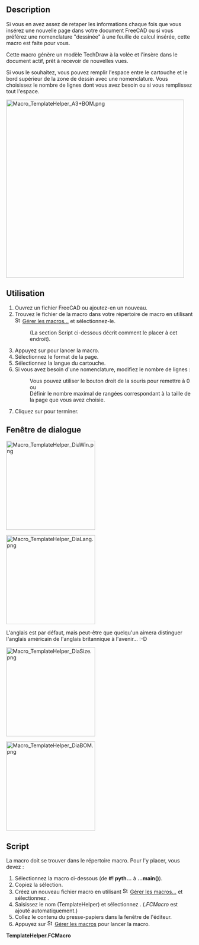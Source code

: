 <languages/>

{{Macro/fr
|Name=Macro TemplateHelper
|Name/fr=Macro TemplateHelper
|Description=Cette macro génère un modèle à utiliser avec l'atelier TechDraw et ajoute une nouvelle page avec un nouvel objet modèle au document actif, prêt à recevoir des vues. Elle peut également fournir une nomenclature, si vous le souhaitez.
|Author=FBXL5
|Date=2023-12-26
|Version=00.02
|SeeAlso=[[TechDraw_TemplateGenerator/fr|TechDraw Création de modèles]]
}}

== Description ==

Si vous en avez assez de retaper les informations chaque fois que vous insérez une nouvelle page dans votre document FreeCAD ou si vous préférez une nomenclature "dessinée" à une feuille de calcul insérée, cette macro est faite pour vous.

Cette macro génère un modèle TechDraw à la volée et l'insère dans le document actif, prêt à recevoir de nouvelles vues.

Si vous le souhaitez, vous pouvez remplir l'espace entre le cartouche et le bord supérieur de la zone de dessin avec une nomenclature. Vous choisissez le nombre de lignes dont vous avez besoin ou si vous remplissez tout l'espace.

[[Image:Macro_TemplateHelper_A3+BOM.png|480px]]
{{Caption|Page avec modèle généré par macro, ISO A3 + nomenclature}}

<span id="Usage"></span>
==Utilisation==

# Ouvrez un fichier FreeCAD ou ajoutez-en un nouveau.
# Trouvez le fichier de la macro dans votre répertoire de macro en utilisant [[Image:Std_DlgMacroExecute.svg|16px]] [[Std_DlgMacroExecute/fr|Gérer les macros...]] et sélectionnez-le.
#: (La section Script ci-dessous décrit comment le placer à cet endroit).
# Appuyez sur {{Button|Exécuter}} pour lancer la macro.
# Sélectionnez le format de la page.
# Sélectionnez la langue du cartouche.
# Si vous avez besoin d'une nomenclature, modifiez le nombre de lignes :
#: Vous pouvez utiliser le bouton droit de la souris pour remettre à 0 ou 
#: Définir le nombre maximal de rangées correspondant à la taille de la page que vous avez choisie.
# Cliquez sur {{Button|OK}} pour terminer.

<span id="Dialogue_window"></span>
== Fenêtre de dialogue ==

[[Image:Macro_TemplateHelper_DiaWin.png|240px]]
{{Caption|Fenêtre de dialogue au lancement}}

[[Image:Macro_TemplateHelper_DiaLang.png|240px]]
{{Caption|Options des langues}}

L'anglais est par défaut, mais peut-être que quelqu'un aimera distinguer l'anglais américain de l'anglais britannique à l'avenir... :-D

[[Image:Macro_TemplateHelper_DiaSize.png|240px]]
{{Caption|Options de format, sans A4 (paysage)}}

[[Image:Macro TemplateHelper DiaBOM.png|240px]]
{{Caption|Options de la nomenclature}}

== Script ==

La macro doit se trouver dans le répertoire macro. Pour l'y placer, vous devez :
# Sélectionnez la macro ci-dessous (de '''#! pyth...''' à '''...main()''').
# Copiez la sélection.
# Créez un nouveau fichier macro en utilisant [[Image:Std_DlgMacroExecute.svg|16px]] [[Std_DlgMacroExecute/fr|Gérer les macros...]] et sélectionnez {{Button|Créer}}.
# Saisissez le nom (TemplateHelper) et sélectionnez {{Button|OK}}. (''.FCMacro'' est ajouté automatiquement.)
# Collez le contenu du presse-papiers dans la fenêtre de l'éditeur.
# Appuyez sur [[Image:Std_DlgMacroExecuteDirect.svg|16px]] [[Std_DlgMacroExecuteDirect/fr|Gérer les macros]] pour lancer la macro.


<div class="mw-collapsible mw-collapsed toccolours">
'''TemplateHelper.FCMacro'''
<div class="mw-collapsible-content">
{{MacroCode|code=
#! python
# -*- coding: utf-8 -*-
# (c) 2021 <FBXL5>, LGPL
# Thanks to WRS for some very helpful suggestions.
"""
This script generates or overwrites a TechDraw Template file (MyTemplate.svg)
and then adds it to the active FreeCAD document.

GUI section:
1. It reads the Language parameter from the preferences to customise the
   user interface (DE and EN are finished and I tried my best with IT and FR)
2. It checks if you have assigned a template directory in your TechDraw preferences yet!
3. It checks if a FreeCAD file is opened.
   If either is False nothing will be generated.
4. You can choose a language for the title block labelling (fix texts).
   (DE, EN, IT, FR available)
5. You can choose one from several drawing formats.
   (ISO is finished but ANSI and Arch formats need tweaking)
6. If you need a bill of material you can enter the needed number of rows (lines).
   Right mouse action lets you reset the value to (default) 0 or to the maximum
   of rows which was set when the format was chosen.
7. You can choose to cancel or to execute the creation.

Template creation:
8. A template file (MyTemplate.svg) will be generated and
   saved into your template directory. (You can use it like any other template
   or save it for later reuse until it is overwritten by the next macro run)

Insertion sction:
9.  It adds new page object and a new temlate object to the active FreeCAD file.
10. "MyTemplate.svg" is loaded into the templated object.
11. Some editable texts are altered depending on allready existing pages:
    On all first page:
    - author's name
    - date of creation (current date)
    - format
    On any but the first page these are copied from the first page to the current:
    - Owner's details
    - Copyright info
    - Title and part number
    - CAD version
    and the total number of sheets is updated on all Pages
In contrast to manually inserted pages and templates these pages and templates
are numbered with only 2 digits and afterwards their labels are changed
from page to Blatt/Sheet/Feuille/Pagina + the two digit number.

Some entries could be handled by follow-up macros now.

!!! It is strongly recommended to save,close and reopen
    the active document before adding another page,
    especially with another format.
    The previously generated editable texts will slip to the
!!! current positions of the newly generated ones

I have tried to follow this naming rule:
 class names:    CamelCase
 function names: mixedCase
 constant names: ALL_CAPITAL + underscore
 variable names: lower_case + underscore
"""

__Name__= "Template Helper"
__Comment__ = "Template generator, Page adder, BOM provider"
__Author__ = "FBXL5"
__Version__ = "00.02"
__Date__    = "2023-12-26"
__License__ = "LGPL-2.0-or-later as FreeCAD"
__Web__ = ""
__Wiki__ = "http://www.freecad.org/wiki/index.php?title=Macro_TemplateHelper"
__Icon__  = ""
__IconW__  = ""
__Help__ = "Start the macro and see what happens"
__Status__ = "Alpha"
__Requires__ = "FreeCAD >= 0.19 + Python3 "
__Communication__ = "http://www.freecad.org/wiki/index.php?title=User: FBXL5"
__Files__ = ""

# imports and constants
import time, os     # built-in modules
from PySide2 import QtCore
from PySide2.QtWidgets import (QDialog, QPushButton, QLabel, QComboBox,
                               QLineEdit, QAction, QDoubleSpinBox)

# - SVG creation -

class ToteBag:
    pass
# This class is empty to act as a container for several variables

borders = ToteBag()      #- one bag for drawing border offsets
sheet_format = ToteBag() #- one bag for page dimensions
title_block = ToteBag()  #- one bag for title block static texts
bom_list = ToteBag()     #- one bag for bill of material
owner_data = ToteBag()   #- one bag for owner's data and copyright info

class InputWindow(QDialog):
    """
    This provides a user interface to set some properties.
    """
    def __init__(self):
        super(InputWindow, self).__init__()
        self.initUI()

    def initUI(self):
        # set some defaut values
        #- Get the path to the template folder that is set in the FreeCAD parameters
        parameter_path = FreeCAD.ParamGet("User parameter:BaseApp/Preferences/Mod/TechDraw/Files")
        template_path = parameter_path.GetString("TemplateDir")
        template_name = "MyTemplate.svg"
        #- Link template_path and template_name for any OS
        self.template_file = os.path.join(template_path, template_name)

        parameter_path = FreeCAD.ParamGet("User parameter:BaseApp/Preferences/General")
        app_language = parameter_path.GetString("Language")
        self.setWindowTexts(app_language)

        self.result = "Cancelled" # Default return status
        # the window has 640 x 480 pixels and is centered by default
        #- set window dimensions
        self.setMaximumWidth(400)
        self.setMaximumHeight(350)
        self.setWindowTitle(self.text_window)
        self.setWindowFlags(QtCore.Qt.WindowStaysOnTopHint)

        if template_path == "":
            # create some labels
            self.text_template_directory = ("" +
            "You haven't assigned a template directory \n" +
            "in your TechDraw preferences yet! \n\n" +
            "Have a look at: \n Preferenes \n - TechDraw \n - " +
            "General \n - Template Directory")
            self.label_format = QLabel(self.text_template_directory, self)
            self.label_format.setStyleSheet("""
                background-color: #f0ddbb;
                font-size: 14px;
                """)
            #- OK button
            self.ok_button = QPushButton(self.text_ok, self)
            self.ok_button.clicked.connect(self.onCancel)
            self.ok_button.move(200, 300)

        elif FreeCAD.activeDocument() == None:
            # create some labels
            self.text_template_directory = ("" +
            "No active FreeCAD file found! \n\n" +
            "Open a FreeCAD file before \n" +
            "launching this macro. \n")
            self.label_format = QLabel(self.text_template_directory, self)
            self.label_format.setStyleSheet("""
                background-color: #f0ddbb;
                font-size: 22px;
                """)
            #- OK button
            self.ok_button = QPushButton(self.text_ok, self)
            self.ok_button.clicked.connect(self.onCancel)
            self.ok_button.move(200, 300)

        else:
            # create some labels
            self.label_format = QLabel(self.text_format, self)
            self.label_format.move(20, 90)
            self.label_language = QLabel(self.text_language, self)
            self.label_language.move(20, 20)
            self.label_BOM_rows = QLabel(self.text_bom, self)
            self.label_BOM_rows.move(20, 160)
            self.label_warning = QLabel(self.text_warning, self)
            self.label_warning.move(20, 260)
            # set up lists for pop-ups
            self.format_list = ("ISO A0","ISO A1","ISO A2","ISO A3","ISO A4","ISO A4-",\
                "ANSI A","ANSI B","ANSI C","ANSI D","ANSI E",\
                "Arch A","Arch B","Arch C","Arch D","Arch E","Arch E1")
            self.language_list = ("DE","FR","IT","UK","US")
            # create some result containers and set default values
            self.result_format   = "ISO A4"
            self.result_language = "UK"
            # create some input elements
            #- set up pop-up menu - ComboBox - Format
            self.popup_format = QComboBox(self)
            self.popup_format.setToolTip(self.tooltip_format)
            self.popup_format.move(200, 100)
            self.popup_format.addItems(self.format_list)
            self.popup_format.setCurrentIndex(self.format_list.index("ISO A4"))
            self.popup_format.activated[str].connect(self.onPopupFormat)
            #- set up pop-up menu - ComboBox - Language
            self.popup_language = QComboBox(self)
            self.popup_language.setToolTip(self.tooltip_language)
            self.popup_language.move(200, 20)
            self.popup_language.addItems(self.language_list)
            self.popup_language.setCurrentIndex(self.language_list.index("UK"))
            self.popup_language.activated[str].connect(self.onPopupLanguage)
            # set up text input field - Number of BOM rows
            self.input_BOM_rows = QDoubleSpinBox(self)
            self.input_BOM_rows.setToolTip(self.tooltip_bom)
            self.input_BOM_rows.setMinimum(0)
            self.input_BOM_rows.setMaximum(34) # default value for ISO A4
            self.input_BOM_rows.setDecimals(0) # no decimals
            self.input_BOM_rows.setValue(0)    # no BOM as default
            self.input_BOM_rows.move(200, 180)
            self.input_BOM_rows.setFixedWidth(60)
            # set contextual menu options for text editing widget
            # reset text field to default
            self.BOM_action1 = QAction(self)
            self.BOM_action1.setText(self.text_none)
            self.BOM_action1.triggered.connect(self.onBOMAction1)
            # set tex maximum
            self.BOM_action2 = QAction(self)
            self.BOM_action2.setText(self.text_maximum)
            self.BOM_action2.triggered.connect(self.onBOMAction2)
            # define RMB-menu and add options
            self.input_BOM_rows.setContextMenuPolicy(QtCore.Qt.ActionsContextMenu)
            self.input_BOM_rows.addAction(self.BOM_action1)
            self.input_BOM_rows.addAction(self.BOM_action2)

            #- cancel button
            self.cancel_button = QPushButton(self.text_cancel, self)
            self.cancel_button.clicked.connect(self.onCancel)
            self.cancel_button.setAutoDefault(False) # no AutoDefault with okButton!
            self.cancel_button.move(80, 300)
            #- OK button
            self.ok_button = QPushButton(self.text_ok, self)
            self.ok_button.clicked.connect(self.onOk)
            self.ok_button.move(200, 300)

        # now make the window visible
        self.show()

    def setWindowTexts(self, lang):
        if lang == "German":
            self.text_format   = "Gewünschtes Blattformat \nauswählen"
            self.text_language = "Sprache für Schriftfeld \nund Stückliste auswählen"
            self.text_bom      = ("Bei Bedarf \nAnzahl erforderlicher"+
            " \nStücklistenzeilen eingeben")
            self.text_window   = "Dialogfenster"
            self.text_cancel   = "Abbrechen"
            self.text_ok       = "OK"
            self.text_none     = "Keine"
            self.text_maximum  = "Maximal"
            self.text_warning  = ("Nicht vergessen, die Datei zu \nSpeichern, Schließen " +
            "und wieder zu Öffnen!")
            self.tooltip_format   = ("Die Auswahl eines Blattformats \nsetzt "+
            "die Anzahl der Stücklistenzeilen \nauf 0 zurück")
            self.tooltip_language = "Sprache des Schriftfeldes auswählen"
            self.tooltip_bom      = ("Die Anzahl der \nStücklistenzeilen"+
            " \neingeben oder  mit \nder rechten Maustaste \n\"Keine\" oder \n\"Maximal\" auswählen")
        elif lang == "French":
            self.text_format   = "Sélectionnez le format \nde page de votre choix"
            self.text_language = "Sélectionnez language de le \ncartouche et la liste des pièces"
            self.text_bom      = "Entrer nombre de lignes \npour la liste des pièces, \nau besoin"
            self.text_window   = "Fenêtre de dialogue"
            self.text_cancel   = "Annuler"
            self.text_ok       = "OK"
            self.text_none     = "Aucun"
            self.text_maximum  = "Maximum"
            self.text_warning  = "Don't forget to Save, Close \nand Reopen the file!"
            self.tooltip_format   = ("Selecting a sheet format \n"+
            "resets the number \nof BOM rows to 0")
            self.tooltip_language = "Select language of the title block"
            self.tooltip_bom      = ("Enter the number \nof BOM rows or use \n"+
            "right mouse buton \nto select \"Aucun\" or \n\"Maximum\"")
        elif lang == "Italian":
            self.text_format   = "Selezionare il formato \ndesiderato"
            self.text_language = "Selezionare lingua del \ncartiglio e la lista dei pezzi"
            self.text_bom      = "Inserire numero delle linee \nper la lista dei pezzi, \nall'occorrenza"
            self.text_window   = "Finestra di dialogo"
            self.text_cancel   = "Annulla"
            self.text_ok       = "OK"
            self.text_none     = "Nessuno"
            self.text_maximum  = "Massimo"
            self.text_warning  = "Don't forget to Save, Close \nand Reopen the file!"
            self.tooltip_format   = ("Selecting a sheet format \n"+
            "resets the number \nof BOM rows to 0")
            self.tooltip_language = "Select language of the title block"
            self.tooltip_bom      = ("Enter the number \nof BOM rows or use \n"+
            "right mouse buton \nto select \"Nessuno\" or \n\"Massimo\"")
        else:
            self.text_format   = "Select desired \nsheet format"
            self.text_language = "Select language for \nthe title block and BOM"
            self.text_bom      = "Enter number of rows \nfor a BOM, if required"
            self.text_window   = "Dialogue window"
            self.text_cancel   = "Cancel"
            self.text_ok       = "OK"
            self.text_none     = "None"
            self.text_maximum  = "Maximum"
            self.text_warning  = "Don't forget to Save, Close \nand Reopen the file!"
            self.tooltip_format   = ("Selecting a sheet format \n"+
            "resets the number \nof BOM rows to 0")
            self.tooltip_language = "Select language of the title block"
            self.tooltip_bom      = ("Enter the number \nof BOM rows or use \n"+
            "right mouse buton \nto select \"None\" or \n\"Maximum\"")

    def onPopupFormat(self, selected_text):
        self.result_format = selected_text
        # WRS suggestion:
        max_row = 0
        # Set the maximum number of rows for the chosen format
        if selected_text == "ISO A4-":
            max_row = 18
        elif selected_text == "ISO A4":
            max_row = 34
        elif selected_text =="ISO A3":
            max_row = 34
        elif selected_text =="ISO A2":
            max_row = 54
        elif selected_text =="ISO A1":
            max_row = 83
        elif selected_text =="ISO A0":
            max_row = 125

        elif selected_text =="ANSI A":
            max_row = 31
        elif selected_text =="ANSI B":
            max_row = 31
        elif selected_text =="ANSI C":
            max_row = 56
        elif selected_text =="ANSI D":
            max_row = 78
        elif selected_text =="ANSI E":
            max_row = 128

        elif selected_text =="Arch A":
            max_row = 35
        elif selected_text =="Arch B":
            max_row = 35
        elif selected_text =="Arch C":
            max_row = 61
        elif selected_text =="Arch D":
            max_row = 86
        elif selected_text =="Arch E":
            max_row = 137
        elif selected_text =="Arch E1":
            max_row = 111
        else:
            max_row = 0

        self.input_BOM_rows.setMaximum(max_row) # max. value for selectd format
        self.input_BOM_rows.setValue(0)         # reset default value

    def onPopupLanguage(self, selected_text):
        self.result_language = selected_text

    def onBOMAction1(self):
        # no bill of material
	    self.input_BOM_rows.setValue(0)

    def onBOMAction2(self):
        # max. rows for selected format
        self.input_BOM_rows.setValue(self.input_BOM_rows.maximum())

    def onCancel(self):
        self.result = "Cancelled"
        self.close()

    def onOk(self):
        self.result = "OK"
        self.close()

#- set values according to ISO, ANSI, Arch
def setBorderValues(format):
    # customise values if needed
    # I assume ANSI and Arch need different values but as long as I'm not sure
    # these settings are quite redundant but are not removed
    if format[0:3] == "ANS":
        borders.drawing_area_top    = 10 # distance from page boundary
        borders.drawing_area_bottom = 10
        borders.drawing_area_left   = 20
        borders.drawing_area_right  = 10
        borders.sheet_frame_top     = 5  # distance from drawing area border
        borders.sheet_frame_bottom  = 5
        borders.sheet_frame_left    = 5
        borders.sheet_frame_right   = 5
    elif format[0:3] == "Arc":
        borders.drawing_area_top    = 10 # distance from page boundary
        borders.drawing_area_bottom = 10
        borders.drawing_area_left   = 20
        borders.drawing_area_right  = 10
        borders.sheet_frame_top     = 5  # distance from drawing area border
        borders.sheet_frame_bottom  = 5
        borders.sheet_frame_left    = 5
        borders.sheet_frame_right   = 5
    elif format == "ISO A4-":
        borders.drawing_area_top    = 20 # distance from page boundary
        borders.drawing_area_bottom = 10
        borders.drawing_area_left   = 10
        borders.drawing_area_right  = 10
        borders.sheet_frame_top     = 5  # distance from drawing area border
        borders.sheet_frame_bottom  = 5
        borders.sheet_frame_left    = 5
        borders.sheet_frame_right   = 5
    else:
        borders.drawing_area_top    = 10 # distance from page boundary
        borders.drawing_area_bottom = 10
        borders.drawing_area_left   = 20
        borders.drawing_area_right  = 10
        borders.sheet_frame_top     = 5  # distance from drawing area border
        borders.sheet_frame_bottom  = 5
        borders.sheet_frame_left    = 5
        borders.sheet_frame_right   = 5

def setSheetDimensions(format):
    if format[0:3] == "ANS":
        if format[-1:] == "A":
            sheet_format.width  = "216"
            sheet_format.height = "279"
        elif format[-1:] == "B":
            sheet_format.width  = "432"
            sheet_format.height = "279"
        elif format[-1:] == "C":
            sheet_format.width  = "559"
            sheet_format.height = "432"
        elif format[-1:] == "D":
            sheet_format.width  = "864"
            sheet_format.height = "559"
        else: # E
            sheet_format.width  = "1118"
            sheet_format.height = "864"
    elif format[0:3] == "Arc":
        if format[-1:] == "A":
            sheet_format.width  = "229"
            sheet_format.height = "305"
        elif format[-1:] == "B":
            sheet_format.width  = "457"
            sheet_format.height = "305"
        elif format[-1:] == "C":
            sheet_format.width  = "610"
            sheet_format.height = "457"
        elif format[-1:] == "D":
            sheet_format.width  = "914"
            sheet_format.height = "610"
        elif format[-1:] == "E":
            sheet_format.width  = "1219"
            sheet_format.height = "914"
        else: # E1
            sheet_format.width  = "1067"
            sheet_format.height = "762"
    else: # ISO
        if format[-2:] == "4-":
            sheet_format.width  = "297"
            sheet_format.height = "210"
        elif format[-1:] == "4":
            sheet_format.width  = "210"
            sheet_format.height = "297"
        elif format[-1:] == "3":
            sheet_format.width  = "420"
            sheet_format.height = "297"
        elif format[-1:] == "2":
            sheet_format.width  = "594"
            sheet_format.height = "420"
        elif format[-1:] == "1":
            sheet_format.width  = "841"
            sheet_format.height = "594"
        else: # A0
            sheet_format.width  = "1189"
            sheet_format.height = "841"
    print(format, sheet_format.width, sheet_format.height)

def setTitleBlockStaticTexts(language):
    # Labels for the text entry fields in chosen language
    if language == "DE":
        title_block.author_name      = "Ersteller:"
        title_block.date_of_creation = "Datum:"
        title_block.supervisor_name  = "Prüfer:"
        title_block.date_of_approval = "Datum:"
        title_block.sheet_format     = "Format:"
        title_block.sheet_scale      = "Maßstab:"
        title_block.weight           = "Gewicht:"
        title_block.owner            = "Eigentümer:"
        title_block.version          = "Version:"
        title_block.sheet_count      = "Blatt:"
    elif language == "FR":
        title_block.author_name      = "Dessinateur:"
        title_block.date_of_creation = "Date:"
        title_block.supervisor_name  = "Validé par:"
        title_block.date_of_approval = "Date:"
        title_block.sheet_format     = "Format:"
        title_block.sheet_scale      = "Échelle:"
        title_block.weight           = "Poids:"
        title_block.owner            = "Société:"
        title_block.version          = "Version:"
        title_block.sheet_count      = "Feuille:"
    elif language == "IT":
        title_block.author_name      = "Nome Progettista:"
        title_block.date_of_creation = "Data:"
        title_block.supervisor_name  = "Supervisore:"
        title_block.date_of_approval = "Data:"
        title_block.sheet_format     = "Formato:"
        title_block.sheet_scale      = "Scala:"
        title_block.weight           = "Peso:"
        title_block.owner            = "Ditta:"
        title_block.version          = "Numero di Versione:"
        title_block.sheet_count      = "Pagina:"
    else:
        title_block.author_name      = "Author Name:"
        title_block.date_of_creation = "Date:"
        title_block.supervisor_name  = "Supervisor Name:"
        title_block.date_of_approval = "Date:"
        title_block.sheet_format     = "Format:"
        title_block.sheet_scale      = "Scale:"
        title_block.weight           = "Weight:"
        title_block.owner            = "Owner:"
        title_block.version          = "Version:"
        title_block.sheet_count      = "Sheet:"

def setBillOfMaterialTexts(language):
    # Labels for the BOM bottom line in chosen language
    if language == "DE":
        bom_list.position = "Pos."
        bom_list.amount   = "Menge"
        bom_list.unit     = "Einheit"
        bom_list.title    = "Benennung"
        bom_list.number   = "Sachnummer"
        bom_list.material = "Werkstoff"
        bom_list.mass     = "Masse"
        bom_list.remark   = "Bemerkung"
    else:
        bom_list.position = "Pos."
        bom_list.amount   = "Qty."
        bom_list.unit     = "Unit"
        bom_list.title    = "Title"
        bom_list.number   = "Part number"
        bom_list.material = "Material"
        bom_list.mass     = "Mass"
        bom_list.remark   = "Remark"

#- Function to generate an svg-instruction to draw a rectangle with the given values
def svgrect(width,height,x,y):
    svg_line=("<rect width=\""+width+"\" height=\""+height+"\" x=\""+x+"\" y=\""+y+"\" />")
    return svg_line

#- Function to generate an svg-instruction to draw a path element (line) with the given values
def svgpath(x1,y1,x2,y2):
    if x2=="v" or x2=="V" or x2=="h" or x2=="H":
        svg_line=("<path d=\"m "+x1+","+y1+" "+x2+" "+y2+"\" />")
    else:
        svg_line=("<path d=\"m "+x1+","+y1+" l "+x2+","+y2+"\" />")
    return svg_line

#- Function to generate an svg-instruction to place a text element with the given values
def svgtext(posX,posY,strValue):
    svg_line=("<text x=\""+posX+"\" y=\""+posY+"\">"+strValue+"</text>")
    return svg_line

#- Function to generate an svg-instruction to place an editable text element with the given values
def FCeditext(entryName,posX,posY,strValue):
    svg_line=("<text freecad:editable=\""+entryName+"\" x=\""+posX+"\" y=\""+posY \
    +"\">  <tspan>"+strValue+"</tspan>  </text>")
    return svg_line

#- Create a file and insert a header line
def createSvgFile(file_path):
    t=open(file_path, "w") # w = write, overwrites existing files
    t.write("<?xml version=\"1.0\" encoding=\"UTF-8\" standalone=\"no\"?>")
    t.close

#- Create opening svg-tag
#   Namespace section
def startSvg(file_path):
    t=open(file_path, "a", encoding="utf-8")
    # a = append, new lines are added at the end of an existing file
    # encoding="utf-8", helps with special characters if the Python interpreter is in ASCII mode
    t.write("\n"+"\n")
    t.write("<svg\n")
    t.write("  xmlns=\"http://www.w3.org/2000/svg\" version=\"1.1\"\n")
    t.write("  xmlns:freecad=\"http://www.freecad.org/wiki/index.php?title=Svg_Namespace\"\n")
    t.close
#   Sheet size section
def createSheet(file_path):
    #- set sheet dimensions
    sWidth  = sheet_format.width
    sHeight = sheet_format.height
    t=open(file_path, "a", encoding="utf-8")
    t.write("  width =\""+sWidth+"mm\"\n")
    t.write("  height=\""+sHeight+"mm\"\n")
    t.write("  viewBox=\"0 0 "+sWidth+" "+sHeight+"\">\n")
    t.close
    # identical values for width and height and Viewbox' width and height will synchronise mm and svg-units

#- Create closing svg-tag
def endSvg(file_path):
    t=open(file_path, "a", encoding="utf-8")
    t.write("</svg>")
    t.close

#- Frame creation
def createFrame(file_path):
    t=open(file_path, "a", encoding="utf-8")
    t.write("    <g id=\"drawing-frame\"\n")
    t.write("      style=\"fill:none;stroke:#000000;stroke-width:0.5;\
stroke-linecap:round\">\n")
    #- set sheet dimensions
    sWidth  = sheet_format.width
    sHeight = sheet_format.height
    #- set frame offsets
    dAT = borders.drawing_area_top
    dAB = borders.drawing_area_bottom
    dAL = borders.drawing_area_left
    dAR = borders.drawing_area_right
    sFT = borders.sheet_frame_top
    sFB = borders.sheet_frame_bottom
    sFL = borders.sheet_frame_left
    sFR = borders.sheet_frame_right
    # inner Frame, drawing area
    #- upper left corner
    drawingX=str(dAL)
    drawingY=str(dAT)
    #- lower right corner
    drawingWidth=str(int(sWidth)-dAR)
    drawingHeight=str(int(sHeight)-dAB)
    t.write("      <!-- Drawing area "+drawingX+" "+drawingY+" "+drawingWidth+" "+drawingHeight+" -->\n")
    #- frame dimensions
    drawingWidth=str(int(sWidth)-dAL-dAR)
    drawingHeight=str(int(sHeight)-dAT-dAB)
    #- frame rectangle
    t.write("      "+svgrect(drawingWidth,drawingHeight,drawingX,drawingY)+"\n")
    # outer frame
    #- upper left corner
    drawingX=str(dAL-sFL)
    drawingY=str(dAT-sFT)
    #- lower right corner
    drawingWidth=str(int(sWidth)-dAR+sFR)
    drawingHeight=str(int(sHeight)-dAB+sFB)
    t.write("      <!-- Sheet frame "+drawingX+" "+drawingY+" "+drawingWidth+" "+drawingHeight+" -->\n")
    #- frame dimensions
    drawingWidth=str(int(sWidth)-dAL-dAR+sFL+sFR)
    drawingHeight=str(int(sHeight)-dAT-dAB+sFT+sFB)
    #- frame rectangle
    t.write("      "+svgrect(drawingWidth,drawingHeight,drawingX,drawingY)+"\n")
    t.write("    </g>\n\n")
    t.close

#- Indexes and folding marks creation
def createDecoration(file_path):
    t = open(file_path, "a", encoding="utf-8")
    t.write("    <g id=\"index-separators\"\n")
    t.write("      style=\"fill:none;stroke:#000000;stroke-width:0.25;\
stroke-linecap:round\">\n")
    #- set sheet dimensions
    sWidth  = sheet_format.width
    sHeight = sheet_format.height
    #- set frame offsets
    dAT = borders.drawing_area_top
    dAB = borders.drawing_area_bottom
    dAL = borders.drawing_area_left
    dAR = borders.drawing_area_right
    sFT = borders.sheet_frame_top
    sFB = borders.sheet_frame_bottom
    sFL = borders.sheet_frame_left
    sFR = borders.sheet_frame_right

    drawingX=str(dAL)
    drawingY=str(dAT)
    drawingWidth=str(int(sWidth)-dAL-dAR)
    drawingHeight=str(int(sHeight)-dAT-dAB)

    #- starting point values of center lines
    indexCenter=str(int(drawingWidth)/2+dAL)
    indexMiddle=str(int(drawingHeight)/2+dAT)
    indexLeft=str(dAL+5)
    indexRight=str(int(drawingWidth)+dAL-5)
    indexUpper=str(dAT+5)
    indexLower=str(int(drawingHeight)+dAT-5)

    #- centre and middle markings of drawing area
    if sWidth=="210": # format=="DIN-A4":
        indexLeft=str(dAL)
        t.write("        "+svgpath(indexLeft,indexMiddle,"h","-15")+"\n")
    elif sWidth == "297": # format=="DIN-A4-":
        indexUpper = str(dAT)
        t.write("        "+svgpath(indexCenter,indexUpper,"v","-15")+"\n")
    elif sWidth=="420": # format=="DIN-A3":
        indexLeft=str(dAL+5)
        t.write("        "+svgpath(indexCenter,indexUpper,"v","-10")+"\n")
        t.write("        "+svgpath(indexCenter,indexLower,"v"," 10")+"\n")
        t.write("        "+svgpath(indexLeft,indexMiddle,"h","-20")+"\n")
        t.write("        "+svgpath(indexRight,indexMiddle,"h"," 10")+"\n")
    else :
        t.write("        "+svgpath(indexCenter,indexUpper,"v","-10")+"\n")
        t.write("        "+svgpath(indexCenter,indexLower,"v"," 10")+"\n")
        t.write("        "+svgpath(indexLeft,indexMiddle,"h","-10")+"\n")
        t.write("        "+svgpath(indexRight,indexMiddle,"h"," 10")+"\n")

    #- starting point values of separator lines
    indexLeft =str(dAL)
    indexRight=str(int(drawingWidth)+dAL)
    indexUpper=str(dAT)
    indexLower=str(int(drawingHeight)+dAT)

    #- set number of horizontal and vertical indexes
    # this needs to be extended for American formats
    if sWidth=="420": # format=="DIN-A3":
        indexCountX=8
        indexCountY=6
    elif sWidth=="594": # format=="DIN-A2":
        indexCountX=12
        indexCountY=8
    elif sWidth=="841": # format=="DIN-A1":
        indexCountX=16
        indexCountY=12
    elif sWidth=="1189": # format=="DIN-A0":
        indexCountX=24
        indexCountY=16
    else :
        indexCountX=0
        indexCountY=0

    #- indexCenter and indexMiddle contain strings but floating point
    #   numbers are needed to calculate
    floatCenter=int(drawingWidth)/2+dAL
    floatMiddle=int(drawingHeight)/2+dAT

    #- horizontal index separators
    max=int(indexCountX/2-1)
    for value in range(0,max):
        indexX=str(floatCenter+(value+1)*50)
        t.write("        "+svgpath(indexX,indexUpper,"v"," -5")+"\n")
        t.write("        "+svgpath(indexX,indexLower,"v","  5")+"\n")
        indexX=str(floatCenter-(value+1)*50)
        t.write("        "+svgpath(indexX,indexUpper,"v"," -5")+"\n")
        t.write("        "+svgpath(indexX,indexLower,"v","  5")+"\n")

    #- vertical index separators
    max=int(indexCountY/2-1)
    for value in range(0,max):
        indexY=str(floatMiddle+(value+1)*50)
        t.write("        "+svgpath(indexLeft, indexY,"h"," -5")+"\n")
        t.write("        "+svgpath(indexRight,indexY,"h","  5")+"\n")
        indexY=str(floatMiddle-(value+1)*50)
        t.write("        "+svgpath(indexLeft, indexY,"h"," -5")+"\n")
        t.write("        "+svgpath(indexRight,indexY,"h","  5")+"\n")

    t.write("    </g>\n")

    t.write("    <g id=\"indexes\"\n")
    t.write("      style=\"font-size:3.5;text-anchor:middle;fill:#000000;\
    font-family:osifont\">\n")

    #- position point values of indexes
    indexLeft=str(dAL-sFL/2)
    indexRight=str(int(drawingWidth)+dAL+sFR/2)
    indexUpper=str(dAT-1)
    indexLower=str(int(drawingHeight)+dAT+sFB-1)

    #- horizontal indexes, numbers
    max=int(indexCountX/2)
    for value in range(0,max):
        indexX=str(floatCenter+value*50+25)
        t.write("        "+svgtext(indexX,indexUpper,str(int(indexCountX/2+value+1)))+"\n")
        t.write("        "+svgtext(indexX,indexLower,str(int(indexCountX/2+value+1)))+"\n")
        indexX=str(floatCenter-value*50-25)
        t.write("        "+svgtext(indexX,indexUpper,str(int(indexCountX/2-value)))+"\n")
        t.write("        "+svgtext(indexX,indexLower,str(int(indexCountX/2-value)))+"\n")

    #- vertical indexes, letters
    max=int(indexCountY/2)
    for value in range(0,max):
        indexY=str(floatMiddle+value*50+25)
        if int(indexCountY/2+value+1)>9 :  # to avoid the letter J
            t.write("        "+svgtext(indexLeft,indexY,chr(64+int(indexCountY/2+value+2)))+"\n")
            t.write("        "+svgtext(indexRight,indexY,chr(64+int(indexCountY/2+value+2)))+"\n")
        else :
            t.write("        "+svgtext(indexLeft,indexY,chr(64+int(indexCountY/2+value+1)))+"\n")
            t.write("        "+svgtext(indexRight,indexY,chr(64+int(indexCountY/2+value+1)))+"\n")
        indexY=str(floatMiddle-value*50-25)
        t.write("        "+svgtext(indexLeft,indexY,chr(64+int(indexCountY/2-value)))+"\n")
        t.write("        "+svgtext(indexRight,indexY,chr(64+int(indexCountY/2-value)))+"\n")

    t.write("    </g>\n\n")

    #- puncher mark
    t.write("    <g id=\"puncher mark\"\n")
    t.write("      style=\"fill:none;stroke:#b0b0b0;stroke-width:0.25;\
    stroke-linecap:miter;stroke-miterlimit:4\">\n")
    if sWidth in["1189", "841", "594"] : # A3 and A4 have extended middle markings
        t.write("        "+svgpath(str(dAL-sFL),str(int(sHeight)-(297/2)),"h","-10")+"\n")
    t.write("    </g>\n\n")

    #- folding marks
    t.write("    <g id=\"folding marks\"\n")
    t.write("      style=\"fill:none;stroke:#b0b0b0;stroke-width:0.25;\
    stroke-linecap:miter;stroke-miterlimit:4\">\n")
    if sWidth=="420": # DIN-A3
        t.write("        "+svgpath("125",str(dAT-sFT),"v"," -5")+"\n")
        t.write("        "+svgpath("125",str(int(sHeight)-dAB+sFB),"v","  5")+"\n")
        t.write("        "+svgpath("230",str(dAT-sFT),"v","-5")+"\n")
        t.write("        "+svgpath("230",str(int(sHeight)-dAB+sFB),"v","  5")+"\n")
    elif sWidth=="594": # DIN-A2
        t.write("        "+svgpath("210",str(dAT-sFT),"v"," -5")+"\n")
        t.write("        "+svgpath("210",str(int(sHeight)-dAB+sFB),"v","  5")+"\n")
        t.write("        "+svgpath("402",str(dAT-sFT),"v"," -5")+"\n")
        t.write("        "+svgpath("402",str(int(sHeight)-dAB+sFB),"v","  5")+"\n")
        t.write("        "+svgpath("105",str(dAT-sFT),"v"," -5")+"\n")
        t.write("        "+svgpath("  5","123","h"," -5")+"\n")
        t.write("        "+svgpath(str(int(sWidth)-dAR+sFR),"123","h","  5")+"\n")
    elif sWidth=="841": # DIN-A1
        t.write("        "+svgpath("210",str(dAT-sFT),"v"," -5")+"\n")
        t.write("        "+svgpath("210",str(int(sHeight)-dAB+sFB),"v","  5")+"\n")
        t.write("        "+svgpath("400",str(dAT-sFT),"v"," -5")+"\n")
        t.write("        "+svgpath("400",str(int(sHeight)-dAB+sFB),"v","  5")+"\n")
        t.write("        "+svgpath("651",str(dAT-sFT),"v"," -5")+"\n")
        t.write("        "+svgpath("651",str(int(sHeight)-dAB+sFB),"v","  5")+"\n")
        t.write("        "+svgpath("105",str(dAT-sFT),"v"," -5")+"\n")
        t.write("        "+svgpath("  5","297","h"," -5")+"\n")
        t.write("        "+svgpath(str(int(sWidth)-dAR+sFR),"297","h","  5")+"\n")
    elif sWidth=="1189": # DIN-A0
        t.write("        "+svgpath("210",str(dAT-sFT),"v"," -5")+"\n")
        t.write("        "+svgpath("210",str(int(sHeight)-dAB+sFB),"v","  5")+"\n")
        t.write("        "+svgpath("400",str(dAT-sFT),"v"," -5")+"\n")
        t.write("        "+svgpath("400",str(int(sHeight)-dAB+sFB),"v","  5")+"\n")
        t.write("        "+svgpath("590",str(dAT-sFT),"v"," -5")+"\n")
        t.write("        "+svgpath("590",str(int(sHeight)-dAB+sFB),"v","  5")+"\n")
        t.write("        "+svgpath("780",str(dAT-sFT),"v"," -5")+"\n")
        t.write("        "+svgpath("780",str(int(sHeight)-dAB+sFB),"v","  5")+"\n")
        t.write("        "+svgpath("999",str(dAT-sFT),"v"," -5")+"\n")
        t.write("        "+svgpath("999",str(int(sHeight)-dAB+sFB),"v","  5")+"\n")
        t.write("        "+svgpath("105",str(dAT-sFT),"v"," -5")+"\n")
        t.write("        "+svgpath("  5","247","h"," -5")+"\n")
        t.write("        "+svgpath(str(int(sWidth)-dAR+sFR),"247","h","  5")+"\n")
        t.write("        "+svgpath("  5","544","h"," -5")+"\n")
        t.write("        "+svgpath(str(int(sWidth)-dAR+sFR),"544","h","  5")+"\n")

    t.write("    </g>\n\n")
    t.close

#- Title block movable
def createTitleBlock(file_path):
    #- set sheet dimensions
    sWidth  = sheet_format.width
    sHeight = sheet_format.height
    #- set frame offsets
    dAB = borders.drawing_area_bottom
    dAR = borders.drawing_area_right
    #- set static texts
    tb_author     = title_block.author_name
    tb_created    = title_block.date_of_creation
    tb_supervisor = title_block.supervisor_name
    tb_approved   = title_block.date_of_approval
    tb_format     = title_block.sheet_format
    tb_scale      = title_block.sheet_scale
    tb_weight     = title_block.weight
    tb_owner      = title_block.owner
    tb_version    = title_block.version
    tb_sheet      = title_block.sheet_count

    #- lower left corner
    tbX=str(int(sWidth)-dAR-180) # 180 according to DIN EN ISO 7200
    tbY=str(int(sHeight)-dAB)
    #- group to move allelements in one step
    t=open(file_path, "a", encoding="utf-8")
    t.write("    <g id=\"titleblock\"\n")
    t.write("      transform=\"translate("+tbX+","+tbY+")\">\n")
    t.write("      <!-- Title block base point -->\n\n")
    #- title block
    t.write("      <g id=\"titleblock-frame\"\n")
    t.write("        style=\"fill:none;stroke:#000000;stroke-width:0.35;\
stroke-linecap:miter;stroke-miterlimit:4\">\n")
    if sWidth != "210": # DIN-A4
        t.write("        "+svgpath("  0","  0","  0","-63")+"\n")
    t.write("        "+svgpath("  0","-63","180","  0")+"\n")
    t.write("        "+svgpath("  0"," -4","h","155")+"\n")
    t.write("        "+svgpath("  0","-16","h","155")+"\n")
    t.write("        "+svgpath("  0","-30","h","155")+"\n")
    t.write("        "+svgpath("  0","-46.5","h"," 50")+"\n")
    t.write("        "+svgpath(" 25"," -4","v","-26")+"\n")
    t.write("        "+svgpath(" 50"," -4","v","-59")+"\n")
    t.write("        "+svgpath("140"," -4","v","-12")+"\n")
    t.write("        "+svgpath("155","  0","v","-63")+"\n")
    t.write("        "+svgpath("160","  0","v","-63")+"\n")
    t.write("        "+svgpath("155"," -7","h"," 25")+"\n")
    t.write("        "+svgpath("155","-14","h"," 25")+"\n")
    t.write("        "+svgpath("155","-21","h"," 25")+"\n")
    t.write("        "+svgpath("155","-28","h"," 25")+"\n")
    t.write("        "+svgpath("155","-35","h"," 25")+"\n")
    t.write("        "+svgpath("155","-42","h"," 25")+"\n")
    t.write("        "+svgpath("155","-49","h"," 25")+"\n")
    t.write("        "+svgpath("155","-56","h"," 25")+"\n")
    t.write("      </g>\n")
    #- small texts, left-aligned
    t.write("      <g id=\"titleblock-text-non-editable\"\n")
    t.write("        style=\"font-size:2.5;text-anchor:start;fill:#000000;\
font-family:osifont\">\n")
    t.write("        "+svgtext("  1.5","-60  ", tb_author)+"\n")
    t.write("        "+svgtext("  1.5","-52  ", tb_created)+"\n")
    t.write("        "+svgtext("  1.5","-43.5 ", tb_supervisor)+"\n")
    t.write("        "+svgtext("  1.5","-35.5 ", tb_approved)+"\n")
    t.write("        "+svgtext("  1.5","-27  ", tb_format)+"\n")
    t.write("        "+svgtext("  1.5","-13  ", tb_scale)+"\n")
    t.write("        "+svgtext(" 26.5","-13  ", tb_weight)+"\n")
    t.write("        "+svgtext(" 51.5","-27  ", tb_owner)+"\n")
    t.write("        "+svgtext(" 51.5","-13  ", tb_version)+"\n")
    t.write("        "+svgtext("141.5","-13  ", tb_sheet)+"\n")
    t.write("      </g>\n")
    #- revision indexes, centered
    t.write("      <g id=\"titleblock-revision-indexes\"\n")
    t.write("        style=\"font-size:5.0;text-anchor:middle;fill:#000000;\
font-family:osifont\">\n")
    t.write("        "+svgtext("157.5"," -1.5  ","A")+"\n")
    t.write("        "+svgtext("157.5"," -8.5  ","B")+"\n")
    t.write("        "+svgtext("157.5","-15.5  ","C")+"\n")
    t.write("        "+svgtext("157.5","-22.5  ","D")+"\n")
    t.write("        "+svgtext("157.5","-29.5  ","E")+"\n")
    t.write("        "+svgtext("157.5","-36.5  ","F")+"\n")
    t.write("        "+svgtext("157.5","-43.5  ","G")+"\n")
    t.write("        "+svgtext("157.5","-50.5  ","H")+"\n")
    t.write("        "+svgtext("157.5","-57.5  ","I")+"\n")
    t.write("      </g>\n")

    t.write("    </g>\n\n")
    t.close

#- Title block editable texts
def createEditableText(file_path):
    #- set sheet dimensions
    sWidth  = sheet_format.width
    sHeight = sheet_format.height
    #- set frame offsets
    dAB = borders.drawing_area_bottom
    dAR = borders.drawing_area_right

    #- offsets for editable texts
    edX=int(sWidth)-dAR-180 # 180 according to DIN EN ISO 7200
    edY=int(sHeight)-dAB

    t=open(file_path, "a", encoding="utf-8")
    t.write("    <g id=\"titleblock-editable-owner\"\n")
    t.write("      style=\"font-size:3.5;text-anchor:start;fill:#0000d0;\
font-family:osifont\">\n")

    t.write("      "+FCeditext("Owner",str(edX+65),str(edY-27.0),"Owner")+"\n")
    t.write("    </g>\n")

    t.write("    <g id=\"titleblock-editable-address\"\n")
    t.write("      style=\"font-size:2.5;text-anchor:start;fill:#0000d0;\
font-family:osifont\">\n")
    t.write("      "+FCeditext("Address-1",str(edX+65),str(edY-23.5),"Address1")+"\n")
    t.write("      "+FCeditext("Address-2",str(edX+65),str(edY-20.0),"Address2")+"\n")
    t.write("      "+FCeditext("MailTo",   str(edX+65),str(edY-16.5),"MailTo")+"\n")
    t.write("      "+FCeditext("Copyright",str(edX+2), str(edY-1.0), "Copyright")+"\n")
    t.write("    </g>\n")

    t.write("    <g id=\"titleblock-editable-medium\"\n")
    t.write("      style=\"font-size:5;text-anchor:start;fill:#0000d0;\
font-family:osifont\">\n")
    t.write("      "+FCeditext("Author",    str(edX+2),  str(edY-55.0),"Author")+"\n")
    t.write("      "+FCeditext("AuDate",    str(edX+7),  str(edY-47.5),"YYYY/MM/DD")+"\n")
    t.write("      "+FCeditext("Supervisor",str(edX+2),  str(edY-38.5),"Supervisor")+"\n")
    t.write("      "+FCeditext("SvDate",    str(edX+7),  str(edY-31.0),"YYYY/MM/DD")+"\n")
    t.write("      "+FCeditext("SubTitle",  str(edX+64), str(edY-42.0),"Sub-title")+"\n")
    t.write("      "+FCeditext("Version",   str(edX+60), str(edY-8.0), "Version")+"\n")
    t.write("      "+FCeditext("Revision-A",str(edX+162),str(edY-1.5), "______")+"\n")
    t.write("      "+FCeditext("Revision-B",str(edX+162),str(edY-8.5), "______")+"\n")
    t.write("      "+FCeditext("Revision-C",str(edX+162),str(edY-15.5),"______")+"\n")
    t.write("      "+FCeditext("Revision-D",str(edX+162),str(edY-22.5),"______")+"\n")
    t.write("      "+FCeditext("Revision-E",str(edX+162),str(edY-29.5),"______")+"\n")
    t.write("      "+FCeditext("Revision-F",str(edX+162),str(edY-36.5),"______")+"\n")
    t.write("      "+FCeditext("Revision-G",str(edX+162),str(edY-43.5),"______")+"\n")
    t.write("      "+FCeditext("Revision-H",str(edX+162),str(edY-50.5),"______")+"\n")
    t.write("      "+FCeditext("Revision-I",str(edX+162),str(edY-57.5),"______")+"\n")
    t.write("    </g>\n")

    t.write("    <g id=\"titleblock-editable-centered\"\n")
    t.write("      style=\"font-size:5;text-anchor:middle;fill:#0000d0;\
font-family:osifont\">\n")
    t.write("      "+FCeditext("Format", str(edX+12), str(edY-21),"A3")+"\n")
    t.write("      "+FCeditext("Sheets", str(edX+148),str(edY-8), "1 / 1")+"\n")
    t.write("      "+FCeditext("Scale",  str(edX+12), str(edY-8), "1 : 1")+"\n")
    t.write("      "+FCeditext("Weight", str(edX+35), str(edY-8), "___ kg")+"\n")
    t.write("    </g>\n")

    t.write("    <g id=\"titleblock-editable-Large\"\n")
    t.write("      style=\"font-size:7;text-anchor:start;fill:#0000d0;\
font-family:osifont\">\n")
    t.write("      "+FCeditext("Title",   str(edX+62),str(edY-50),"Drawing Title")+"\n")
    t.write("      "+FCeditext("PtNumber",str(edX+62),str(edY-32),"Part Number")+"\n")
    t.write("    </g>\n\n")
    t.close

#- Title block Freecad logo
def createFreecadLogo(file_path):
    #- set sheet dimensions
    sWidth  = sheet_format.width
    sHeight = sheet_format.height
    #- set frame offsets
    dAB = borders.drawing_area_bottom
    dAR = borders.drawing_area_right

    t=open(file_path, "a", encoding="utf-8")
    t.write("    <g id=\"freecad-logo-F\"\n")
    t.write("      style=\"display:inline\"\n")
    t.write("      stroke=\"#000000\"\n")
    t.write("      stroke-width=\"0.25\"\n")
    t.write("      fill=\"rgb(255, 50, 50)\"\n")
    t.write("      fill-rule=\"evenodd\"\n")
    stX=int(sWidth)  - dAR - 128
    stY=int(sHeight) - dAB -  12
    t.write("      transform=\"translate("+str(stX)+","+str(stY)+") scale(0.6)\">\n")
    t.write("      <path d=\"m0.1524,0.15254 v8.8549 h1.9744 v-3.4652 h1.396 \
v-1.3661 h-1.396 v-1.4745 h3.4391 v-2.5441 l-5.4135 -0.005z\"/>\n")
    t.write("    </g>\n")

    t.write("    <g id=\"freecad-logo-Cog\"\n")
    t.write("      style=\"display:inline\"\n")
    t.write("      stroke=\"#000000\"\n")
    t.write("      stroke-width=\"0.25\"\n")
    t.write("      fill=\"rgb(50, 50, 255)\"\n")
    t.write("      fill-rule=\"evenodd\"\n")
    stX=int(sWidth)  - dAR - 128
    stY=int(sHeight) - dAB -  12
    t.write("      transform=\"translate("+str(stX)+","+str(stY)+") scale(0.6)\">\n")
    t.write("      <path d=\"m7.7927,3.4504 -0.50715,-0.176 -0.48387 -1.2366 \
-0.76115 0.04 -0.34718 1.2787 -0.4859 0.23269 -1.2119 -0.53015 -0.51188 0.56882 \
0.65892 1.1485 -0.18006 0.50567 -1.2366 0.48387 0.044064 0.76263 1.2787 0.34718 \
0.23269 0.4859 -0.53421 1.2104 0.56882 0.51188 1.1485 -0.65891 0.50973 0.18155 \
0.4798 1.2351 0.7667 -0.04258 0.34311 -1.2802 0.4859 -0.23269 1.2145 0.5357 \
0.51188 -0.56882 -0.65891 -1.1485 0.17748 -0.51122 1.2351 -0.4798 -0.03851 -0.76521 \
-1.2802 -0.34311 -0.23269 -0.4859 0.53163 -1.216 -0.56881 -0.51184z \
m-0.5715 1.2244 0.23576 0.13679 0.20426 0.18519 0.16353 0.22101 0.11763 0.24572 \
0.06916 0.26489 0.01146 0.27146 -0.03921 0.27139 -0.08948 0.25764 -0.14234 0.23834 \
-0.17964 0.2016 -0.22101 0.16353 -0.24572 0.11763 -0.26489 0.06916 -0.27295 0.01553 \
-0.2719 -0.04 -0.2576 -0.089 -0.2383 -0.143 -0.2002 -0.183 -0.165 -0.217 \
-0.1177 -0.246 -0.0676 -0.269 -0.0156 -0.273 0.039206 -0.2714 0.089484 -0.25764 \
0.14085 -0.23427 0.18113 -0.20574 0.22101 -0.16352 0.24572 -0.11763 0.26895 -0.06768 \
0.27147-0.01146 0.27139 0.03921 0.25764 0.08948z\"/>\n")
    t.write("    </g>\n\n")
    t.close

#- Symbol for projection method
def createProjectionSymbol(file_path):
    #- set sheet dimensions
    sWidth  = sheet_format.width
    sHeight = sheet_format.height
    #- set frame offsets
    dAB = borders.drawing_area_bottom
    dAR = borders.drawing_area_right
    # order top and side symbols
    if projectionGroupAngle() == 1:
        # Third angle projection
        top_offset  = "-3.5"
        side_offset =  "3.5"
    else:
        # First angle projection
        top_offset  =  "3.5"
        side_offset = "-3.5"

    t=open(file_path, "a", encoding="utf-8")
    t.write("    <g id=\"Projection-symbol\"\n")
    t.write("      stroke=\"#000000\"\n")
    t.write("      stroke-width=\"0.18\"\n")
    t.write("      stroke-linecap=\"round\"\n")
    t.write("      stroke-linejoin=\"round\"\n")
    t.write("      fill=\"none\"\n")
    stX=int(sWidth) - dAR - 142
    stY=int(sHeight)- dAB - 23
    t.write("      transform=\"translate("+str(stX)+","+str(stY)+")\">\n")
    t.write("      <g id=\"Top\"\n")
    t.write("        transform=\"translate("+top_offset+","+"0.0"+")\">\n")
    t.write("        <circle cx=\"0.0\" cy=\"0.0\" r=\"1.0\"\n")
    t.write("          stroke=\"#0000d0\" stroke-width=\"0.35\"/>\n")
    t.write("        <circle cx=\"0.0\" cy=\"0.0\" r=\"2.0\"\n")
    t.write("          stroke=\"#0000d0\" stroke-width=\"0.35\"/>\n")
    t.write("        "+svgpath(" -2.5 "," 0   ","h"," 1")+"\n")
    t.write("        "+svgpath(" -1.15"," 0   ","h"," 0.3")+"\n")
    t.write("        "+svgpath(" -0.5 "," 0   ","h"," 1")+"\n")
    t.write("        "+svgpath("  0.85"," 0   ","h"," 0.3")+"\n")
    t.write("        "+svgpath("  1.5 "," 0   ","h"," 1")+"\n")
    t.write("        "+svgpath("  0   ","-2.5 ","v"," 1")+"\n")
    t.write("        "+svgpath("  0   ","-1.15","v"," 0.3")+"\n")
    t.write("        "+svgpath("  0   ","-0.5 ","v"," 1")+"\n")
    t.write("        "+svgpath("  0   "," 0.85","v"," 0.3")+"\n")
    t.write("        "+svgpath("  0   "," 1.5 ","v"," 1")+"\n")
    t.write("      </g>\n")
    t.write("      <g id=\"Side\"\n")
    t.write("        transform=\"translate("+side_offset+","+"0.0"+")\">\n")
    t.write("        <path d=\"m -2.5 1.0 v -2.0 l 5.0 -1.0 v 4.0 z \"\n")
    t.write("          stroke=\"#0000d0\" stroke-width=\"0.35\"/>\n")
    t.write("        "+svgpath(" -3.0 "," 0   ","h"," 1")+"\n")
    t.write("        "+svgpath(" -0.5 "," 0   ","h"," 1")+"\n")
    t.write("        "+svgpath("  2.0 "," 0   ","h"," 1")+"\n")
    t.write("        "+svgpath(" -1.4 "," 0   ","h"," 0.3")+"\n")
    t.write("        "+svgpath("  1.1 "," 0   ","h"," 0.3")+"\n")
    t.write("      </g>\n")
    t.write("    </g>\n\n")
    t.close

def createBOMLines(file_path,bom_rows):
    #- set sheet dimensions
    sWidth  = sheet_format.width
    sHeight = sheet_format.height
    #- set frame offsets
    dAB = borders.drawing_area_bottom
    dAR = borders.drawing_area_right

    if bom_rows == 0:
        return
    else:
        max_rows = (int(bom_rows)+1)

    stX=int(sWidth)-dAR-180
    stY=int(sHeight)-dAB-63

    t=open(file_path, "a", encoding="utf-8")
    t.write("    <g id=\"bill-of-material\">\n")
    # BOM base line
    t.write("      <g style=\"stroke:#000000;stroke-width:0.35;stroke-linecap:round\">\n")
    if sWidth=="210": # format=="DIN-A4":
        t.write("        "+svgpath(str(stX),str(stY-8)," 180","  0 ")+"\n")
    else :
        t.write("        "+svgpath(str(stX),str(stY-8)," 180","  0 ")+"\n")
        t.write("        "+svgpath(str(stX),str(stY)  ,"   0"," -8 ")+"\n")
    t.write("      </g>\n")
    # Field separators
    t.write("      <g style=\"stroke:#000000;stroke-width:0.18;stroke-linecap:round\">\n")
    t.write("        "+svgpath(str(stX+ 10),str(stY),"v","  -8")+"\n")
    t.write("        "+svgpath(str(stX+ 20),str(stY),"v","  -8")+"\n")
    t.write("        "+svgpath(str(stX+ 30),str(stY),"v","  -8")+"\n")
    t.write("        "+svgpath(str(stX+ 60),str(stY),"v","  -8")+"\n")
    t.write("        "+svgpath(str(stX+120),str(stY),"v","  -8")+"\n")
    t.write("        "+svgpath(str(stX+140),str(stY),"v","  -8")+"\n")
    t.write("        "+svgpath(str(stX+160),str(stY),"v","  -8")+"\n")
    t.write("      </g>\n")
    # Non-editable Texts
    t.write("      <g id=\"BOM-h35-non-editable\"\n")
    t.write("        style=\"font-family:osifont;font-size:3.5;text-anchor:middle;fill:#000000\">\n")
    t.write("        "+svgtext(str(stX+  5),str(stY-4),bom_list.position)+"\n")
    t.write("        "+svgtext(str(stX+ 15),str(stY-4),bom_list.amount)+"\n")
    t.write("        "+svgtext(str(stX+ 25),str(stY-4),bom_list.unit)+"\n")
    t.write("        "+svgtext(str(stX+ 45),str(stY-4),bom_list.title)+"\n")
    t.write("        "+svgtext(str(stX+ 90),str(stY-4),bom_list.number)+"\n")
    t.write("        "+svgtext(str(stX+130),str(stY-4),bom_list.material)+"\n")
    t.write("        "+svgtext(str(stX+150),str(stY-4),bom_list.mass)+"\n")
    t.write("        "+svgtext(str(stX+170),str(stY-4),bom_list.remark)+"\n")
    t.write("      </g>\n")
    # Editable Lines
    t.write("      <g id=\"BOM-Line\">\n")
    #stX=int(sWidth)-dAR-180
    #stY=int(sHeight)-dAB-72
    stY -= 8

    for value in range(1,max_rows):
        t.write("        <g style=\"stroke:#000000;stroke-width:0.35;stroke-linecap:round\">\n")
        if sWidth=="210": # format=="DIN-A4":
            t.write("          "+svgpath(str(stX),str(stY-6)," 180","  0 ")+"\n")
        else :
            t.write("          "+svgpath(str(stX),str(stY-6)," 180","  0 ")+"\n")
            t.write("          "+svgpath(str(stX),str(stY)  ,"   0"," -6 ")+"\n")
        t.write("        </g>\n")
        t.write("        <g style=\"stroke:#000000;stroke-width:0.18;stroke-linecap:round\">\n")
        t.write("          "+svgpath(str(stX+ 10),str(stY),"v","  -6")+"\n")
        t.write("          "+svgpath(str(stX+ 20),str(stY),"v","  -6")+"\n")
        t.write("          "+svgpath(str(stX+ 30),str(stY),"v","  -6")+"\n")
        t.write("          "+svgpath(str(stX+ 60),str(stY),"v","  -6")+"\n")
        t.write("          "+svgpath(str(stX+120),str(stY),"v","  -6")+"\n")
        t.write("          "+svgpath(str(stX+140),str(stY),"v","  -6")+"\n")
        t.write("          "+svgpath(str(stX+160),str(stY),"v","  -6")+"\n")
        t.write("        </g>\n")
        # Editable Texts
        t.write("        <g id=\"BOM-editable-left-aligned\"\n")
        t.write("          style=\"font-family:osifont;font-size:3.5;text-anchor:start;fill:#0000d0\">\n")
        t.write("          "+FCeditext("Partname"+str(value),str(stX+32),str(stY-2),"-")+"\n")
        t.write("          "+FCeditext("PartNumber"+str(value),str(stX+62),str(stY-2),"-")+"\n")
        t.write("          "+FCeditext("Material"+str(value),str(stX+122),str(stY-2),"-")+"\n")
        t.write("          "+FCeditext("Remark"+str(value),str(stX+162),str(stY-2),"-")+"\n")
        t.write("        </g>\n")
        t.write("        <g id=\"BOM-editable-right-aligned\"\n")
        t.write("          style=\"font-family:osifont;font-size:3.5;text-anchor:end;fill:#0000d0\">\n")
        t.write("          "+FCeditext("Position"+str(value),str(stX+9),str(stY-2),str(value))+"\n")
        t.write("          "+FCeditext("Amount"+str(value),str(stX+19),str(stY-2),"-")+"\n")
        t.write("          "+FCeditext("Mass"+str(value),str(stX+159),str(stY-2),"-")+"\n")
        t.write("        </g>\n")
        t.write("        <g id=\"BOM-editable-centered\"\n")
        t.write("          style=\"font-family:osifont;font-size:3.5;text-anchor:middle;fill:#0000d0\">\n")
        t.write("          "+FCeditext("Unit"+str(value),str(stX+25),str(stY-2),"-")+"\n")
        t.write("        </g>\n")
        stY=stY-6

    t.write("      </g>\n")
    t.write("    </g>\n\n")
    t.close

def existingPages(document):
    # this counts existing pages in the active document
    number_of_pages=0
    for entry in document.Objects:
        if entry.Name[:4] == "Page":
            number_of_pages += 1
    return number_of_pages

def updateSheetTotal(total_pages, document):
    # update the number of sheets on earlier sheets
    count_down = total_pages
    while count_down > 1:
        count_down -= 1
        if count_down < 10:
            # insert leading zero
            current_page = ("Page"+ "0"+ str(count_down))
        else:
            current_page = ("Page"+ str(count_down))

        editable_texts = document.getObject(current_page).Template.EditableTexts
        editable_texts["Sheets"]     = (str(count_down) + "/" + str(total_pages))
        document.getObject(current_page).Template.EditableTexts = editable_texts

def setOwnerData():
    owner_data.company   = "Owner / Company"
    owner_data.address1  = "Address-1"
    owner_data.address2  = "Address-2"
    owner_data.mailTo    = "Info@theCompany.com"
    owner_data.copyright = "All rights reserved"

def getAuthor():
    # Reads the user name from the preferences settings
    parameter_path = App.ParamGet("User parameter:BaseApp/Preferences/Document")
    author_name = parameter_path.GetString("prefAuthor")
    if author_name == "":
        author_name = "not set yet"
    return author_name

def getDate():
    today = time.strftime("%Y-%m-%d") # %Y: YYYY, %y: YY
    return today

def getVersion():
    # Reads the FreeCAD version from the running application
    av = App.Version()
    if av[2] == "0":
        app_version = ("FreeCAD v. " + av[0] + "." + av[1] + "." + av[2] + " - " + av[3])
    else:
        app_version = ("FreeCAD v. " + av[0] + "." + av[1] + "." + av[2])
    return app_version

def projectionGroupAngle():
    # Reads the projection convention from the preferences settings
    parameter_path = App.ParamGet("User parameter:BaseApp/Preferences/Mod/TechDraw/General")
    projection_angle = parameter_path.GetInt("ProjectionAngle")
    return projection_angle

def main():
    # Gui to select some presets
    form = InputWindow()
    form.exec_()
    if form.result == "Cancelled":
        pass
    else:
        template_file = form.template_file
        setBorderValues(form.result_format)
        setSheetDimensions(form.result_format)
        setTitleBlockStaticTexts(form.result_language)
        setBillOfMaterialTexts(form.result_language)

        createSvgFile(template_file) # overwrites existing File
        startSvg(template_file)  # adds Start tag and namespaces
        createSheet(template_file)
        createFrame(template_file)
        createDecoration(template_file)
        createTitleBlock(template_file)
        createEditableText(template_file)
        createFreecadLogo(template_file)
        createProjectionSymbol(template_file)
        createBOMLines(template_file, form.input_BOM_rows.value())
        endSvg(template_file)
        # At this point a new SVG-file is generated and saved
        # and shall be attached to the active document

        # -- Add a page and a template to the active document --

        active_doc = App.activeDocument()
        # add a page to the active document
        #- count existing pages
        how_many = existingPages(active_doc)
        how_many += 1 # for the following new page
        #- Define the new page's name (with only 2 trailing digits)
        if how_many < 10:
            # insert leading zero
            new_page = ("Page"+ "0"+ str(how_many))
        else:
            new_page = ("Page"+ str(how_many))

        # set template number according to page number
        new_template = ('Template' + new_page[4:])
        # add a page object to the active document
        active_doc.addObject('TechDraw::DrawPage',new_page)
        # add a template object to the active document
        active_doc.addObject('TechDraw::DrawSVGTemplate',new_template)
        # load the svg template into the template object
        active_doc.getObject(new_template).Template = template_file
        # add the template object to the page's object list
        active_doc.getObject(new_page).Template = active_doc.getObject(new_template)
        #create entries on first page or copy from first page
        #- check for arch formats and A4 landscape
        if form.result_format[:4] == "Arch":
            sheet_format = form.result_format
        elif form.result_format == "ISO A4-":
            sheet_format = "A4"
        else:
            sheet_format = form.result_format[-2:]

        if how_many == 1:
            setOwnerData()
            # update entries on first sheet
            editable_texts = active_doc.getObject(new_page).Template.EditableTexts
            #- EditableTexts is a dictionary automatically created when the Template is inserted
            # Listed are all keys      and (default) values - as created with the template above
            editable_texts["Owner"]      = owner_data.company
            editable_texts["Address-1"]  = owner_data.address1
            editable_texts["Address-2"]  = owner_data.address2
            editable_texts["MailTo"]     = owner_data.mailTo
            editable_texts["Copyright"]  = owner_data.copyright
            editable_texts["Author"]     = getAuthor()
            editable_texts["AuDate"]     = getDate()
            #editable_texts["Supervisor"] = "Supervisor"
            #editable_texts["SvDate"]     = "YYYY/MM/DD"
            #editable_texts["SubTitle"]   = "Sub-title"
            editable_texts["Version"]    = getVersion()
            #editable_texts["Revision-A"] = "______"
            #editable_texts["Revision-B"] = "______"
            #editable_texts["Revision-C"] = "______"
            #editable_texts["Revision-D"] = "______"
            #editable_texts["Revision-E"] = "______"
            #editable_texts["Revision-F"] = "______"
            #editable_texts["Revision-G"] = "______"
            #editable_texts["Revision-H"] = "______"
            #editable_texts["Revision-I"] = "______"
            editable_texts["Format"]     = sheet_format
            #editable_texts["Sheets"]     = "1 / 1"
            #editable_texts["Scale"]      = "1 : 1"
            #editable_texts["Weight"]     = "Weight"
            #editable_texts["Title"]      = "Title"
            #editable_texts["PtNumber"]   = "Part number"
            active_doc.getObject(new_page).Template.EditableTexts = editable_texts
        else:
            # copy some entries from first sheet that are identical on all sheets
            existing_texts = active_doc.Page01.Template.EditableTexts
            editable_texts = active_doc.getObject(new_page).Template.EditableTexts

            editable_texts["Owner"]      = existing_texts["Owner"]
            editable_texts["Address-1"]  = existing_texts["Address-1"]
            editable_texts["Address-2"]  = existing_texts["Address-2"]
            editable_texts["MailTo"]     = existing_texts["MailTo"]
            editable_texts["Copyright"]  = existing_texts["Copyright"]
            editable_texts["Author"]     = getAuthor()
            editable_texts["AuDate"]     = getDate()
            #editable_texts["Supervisor"] = existing_texts["Supervisor"]
            #editable_texts["SvDate"]     = existing_texts["SvDate"]
            editable_texts["SubTitle"]   = existing_texts["SubTitle"]
            editable_texts["Version"]    = getVersion()
            #editable_texts["Revision-A"] = existing_texts["______"]
            #editable_texts["Revision-B"] = existing_texts["______"]
            #editable_texts["Revision-C"] = existing_texts["______"]
            #editable_texts["Revision-D"] = existing_texts["______"]
            #editable_texts["Revision-E"] = existing_texts["______"]
            #editable_texts["Revision-F"] = existing_texts["______"]
            #editable_texts["Revision-G"] = existing_texts["______"]
            #editable_texts["Revision-H"] = existing_texts["______"]
            #editable_texts["Revision-I"] = existing_texts["______"]
            editable_texts["Format"]     = sheet_format
            editable_texts["Sheets"]     = (str(how_many) + "/" + str(how_many))
            #editable_texts["Scale"]      = existing_texts["Scale"]
            editable_texts["Weight"]     = existing_texts["Weight"]
            editable_texts["Title"]      = existing_texts["Title"]
            editable_texts["PtNumber"]   = existing_texts["PtNumber"]
            active_doc.getObject(new_page).Template.EditableTexts = editable_texts
            # update the number of sheets on earlier sheets
            updateSheetTotal(how_many, active_doc)

        # rename 'Page' according to the title block label
        active_doc.getObject(new_page).Label = (title_block.sheet_count[:-1] + " " + new_page[4:])
        # open the page object for editing
        active_doc.getObject(new_page).ViewObject.doubleClicked()


if __name__ == '__main__':
    # This will be true only if the file is "executed"
    # but not if imported as module
    main()
}}
</div> <!-- End of collapsible element for ... section. Do not remove! -->
</div> <!-- End of collapsible element for ... section. Do not remove! -->